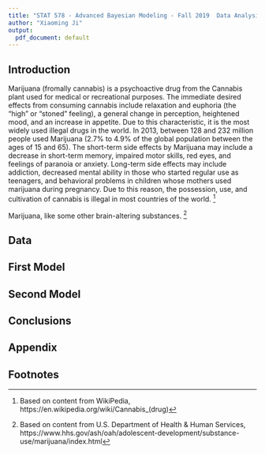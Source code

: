 ```yaml
---
title: "STAT 578 - Advanced Bayesian Modeling - Fall 2019  Data Analysis Assignment"
author: "Xiaoming Ji"
output:
  pdf_document: default
---
```

## Introduction

Marijuana (fromally cannabis) is a psychoactive drug from the Cannabis plant used for medical or recreational purposes. The immediate desired effects from consuming cannabis include relaxation and euphoria (the "high" or "stoned" feeling), a general change in perception, heightened mood, and an increase in appetite. Due to this characteristic, it is the most widely used illegal drugs in the world.  In 2013, between 128 and 232 million people used Marijuana (2.7% to 4.9% of the global population between the ages of 15 and 65). The short-term side effects by Marijuana  may include a decrease in short-term memory, impaired motor skills, red eyes, and feelings of paranoia or anxiety. Long-term side effects may include addiction, decreased mental ability in those who started regular use as teenagers, and behavioral problems in children whose mothers used marijuana during pregnancy. Due to this reason,  the possession, use, and cultivation of cannabis is illegal in most countries of the world. [^1]


Marijuana, like some other brain-altering substances. [^2]

[^1]: Based on content from WikiPedia, https://en.wikipedia.org/wiki/Cannabis_(drug) 
[^2]: Based on content from U.S. Department of Health & Human Services,  https://www.hhs.gov/ash/oah/adolescent-development/substance-use/marijuana/index.html

## Data
## First Model
## Second Model
## Conclusions
## Appendix
## Footnotes